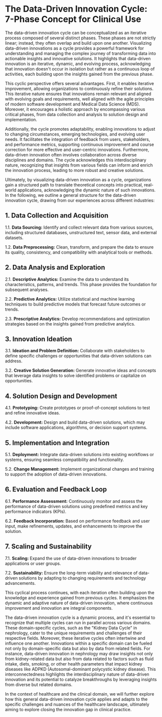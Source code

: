# The Data-Driven Innovation Cycle: 7-Phase Concept for Clinical Use

The data-driven innovation cycle can be conceptualized as an iterative process composed of several distinct phases. These phases are not strictly linear; instead, they often overlap and build upon one another. Visualizing data-driven innovations as a cycle provides a powerful framework for understanding and managing the complex journey of transforming data into actionable insights and innovative solutions. It highlights that data-driven innovation is an iterative, dynamic, and evolving process, acknowledging that innovation doesn't occur in isolation but rather as a continuous loop of activities, each building upon the insights gained from the previous phase.

This cyclic perspective offers several advantages. First, it enables iterative improvement, allowing organizations to continuously refine their solutions. This iterative nature ensures that innovations remain relevant and aligned with evolving goals and requirements, well aligned with the agile principles of modern software development and Medical Data Science (MDS). Moreover, it encourages a holistic approach by encompassing various critical phases, from data collection and analysis to solution design and implementation.

Additionally, the cycle promotes adaptability, enabling innovations to adjust to changing circumstances, emerging technologies, and evolving user needs. It facilitates the integration of feedback from users, stakeholders, and performance metrics, supporting continuous improvement and course correction for more effective and user-centric innovations. Furthermore, data-driven innovation often involves collaboration across diverse disciplines and domains. The cycle acknowledges this interdisciplinary nature, recognizing that insights from various fields can inform and enrich the innovation process, leading to more robust and creative solutions.

Ultimately, by visualizing data-driven innovation as a cycle, organizations gain a structured path to translate theoretical concepts into practical, real-world applications, acknowledging the dynamic nature of such innovations. In the following, we outline a general structure for the data-driven innovation cycle, drawing from our experiences across different industries:

## 1. Data Collection and Acquisition

1.1. **Data Sourcing:** Identify and collect relevant data from various sources, including structured databases, unstructured text, sensor data, and external datasets.

1.2. **Data Preprocessing:** Clean, transform, and prepare the data to ensure its quality, consistency, and compatibility with analytical tools or methods.

## 2. Data Analysis and Exploration

2.1. **Descriptive Analytics:** Examine the data to understand its characteristics, patterns, and trends. This phase provides the foundation for subsequent analyses.

2.2. **Predictive Analytics:** Utilize statistical and machine learning techniques to build predictive models that forecast future outcomes or trends.

2.3. **Prescriptive Analytics:** Develop recommendations and optimization strategies based on the insights gained from predictive analytics.

## 3. Innovation Ideation

3.1. **Ideation and Problem Definition:** Collaborate with stakeholders to define specific challenges or opportunities that data-driven solutions can address.

3.2. **Creative Solution Generation:** Generate innovative ideas and concepts that leverage data insights to solve identified problems or capitalize on opportunities.

## 4. Solution Design and Development

4.1. **Prototyping:** Create prototypes or proof-of-concept solutions to test and refine innovative ideas.

4.2. **Development:** Design and build data-driven solutions, which may include software applications, algorithms, or decision support systems.

## 5. Implementation and Integration

5.1. **Deployment:** Integrate data-driven solutions into existing workflows or systems, ensuring seamless compatibility and functionality.

5.2. **Change Management:** Implement organizational changes and training to support the adoption of data-driven innovations.

## 6. Evaluation and Feedback Loop

6.1. **Performance Assessment:** Continuously monitor and assess the performance of data-driven solutions using predefined metrics and key performance indicators (KPIs).

6.2. **Feedback Incorporation:** Based on performance feedback and user input, make refinements, updates, and enhancements to improve the solution.

## 7. Scaling and Sustainability

7.1. **Scaling:** Expand the use of data-driven innovations to broader applications or user groups.

7.2. **Sustainability:** Ensure the long-term viability and relevance of data-driven solutions by adapting to changing requirements and technology advancements.

This cyclical process continues, with each iteration often building upon the knowledge and experience gained from previous cycles. It emphasizes the dynamic and adaptive nature of data-driven innovation, where continuous improvement and innovation are integral components.

The data-driven innovation cycle is a dynamic process, and it's essential to recognize that multiple cycles can run in parallel across various domains. These domain-specific cycles, such as the "Kidney Data Cycle" in nephrology, cater to the unique requirements and challenges of their respective fields. Moreover, these iterative cycles often intertwine and influence one another. Innovations within a specific domain can be fueled not only by domain-specific data but also by data from related fields. For instance, data-driven innovation in nephrology may draw insights not only from kidney-related data but also from data related to factors such as fluid intake, diets, smoking, or other health parameters that impact kidney diseases like ADPKD (Autosomal-dominant polycystic kidney disease). This interconnectedness highlights the interdisciplinary nature of data-driven innovation and its potential to catalyze breakthroughs by leveraging insights from diverse but related domains.

In the context of healthcare and the clinical domain, we will further explore how this general data-driven innovation cycle applies and adapts to the specific challenges and nuances of the healthcare landscape, ultimately aiming to explore closing the innovation gap in clinical practice.
